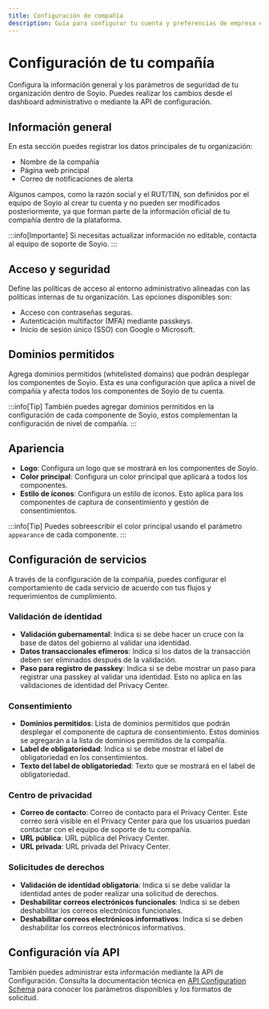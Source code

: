 ```yaml
---
title: Configuración de compañía
description: Guía para configurar tu cuenta y preferencias de empresa en Soyio
---
```


# Configuración de tu compañía

Configura la información general y los parámetros de seguridad de tu organización dentro de Soyio.
Puedes realizar los cambios desde el dashboard administrativo o mediante la API de configuración.

## Información general

En esta sección puedes registrar los datos principales de tu organización:

- Nombre de la compañía
- Página web principal
- Correo de notificaciones de alerta

Algunos campos, como la razón social y el RUT/TIN, son definidos por el equipo de Soyio al crear tu cuenta y no pueden ser modificados posteriormente, ya que forman parte de la información oficial de tu compañía dentro de la plataforma.

:::info[Importante]
Si necesitas actualizar información no editable, contacta al equipo de soporte de Soyio.
:::

## Acceso y seguridad

Define las políticas de acceso al entorno administrativo alineadas con las políticas internas de tu organización. Las opciones disponibles son:

- Acceso con contraseñas seguras.
- Autenticación multifactor (MFA) mediante passkeys.
- Inicio de sesión único (SSO) con Google o Microsoft.

## Dominios permitidos

Agrega dominios permitidos (whitelisted domains) que podrán desplegar los componentes de Soyio. Esta es una configuración que aplica a nivel de compañía y afecta todos los componentes de Soyio de tu cuenta.

:::info[Tip]
También puedes agregar dominios permitidos en la configuración de cada componente de Soyio, estos complementan la configuración de nivel de compañía.
:::

## Apariencia

- **Logo**: Configura un logo que se mostrará en los componentes de Soyio.
- **Color principal**: Configura un color principal que aplicará a todos los componentes.
- **Estilo de íconos**: Configura un estilo de íconos. Esto aplica para los componentes de captura de consentimiento y gestión de consentimientos.

:::info[Tip]
Puedes sobreescribir el color principal usando el parámetro `appearance` de cada componente.
:::

## Configuración de servicios

A través de la configuración de la compañía, puedes configurar el comportamiento de cada servicio de acuerdo con tus flujos y requerimientos de cumplimiento.

### Validación de identidad

- **Validación gubernamental**: Indica si se debe hacer un cruce con la base de datos del gobierno al validar una identidad.
- **Datos transaccionales efímeros**: Indica si los datos de la transacción deben ser eliminados después de la validación.
- **Paso para registro de passkey**: Indica si se debe mostrar un paso para registrar una passkey al validar una identidad. Esto no aplica en las validaciones de identidad del Privacy Center.

### Consentimiento

- **Dominios permitidos**: Lista de dominios permitidos que podrán desplegar el componente de captura de consentimiento. Estos dominios se agregarán a la lista de dominios permitidos de la compañía.
- **Label de obligatoriedad**: Indica si se debe mostrar el label de obligatoriedad en los consentimientos.
- **Texto del label de obligatoriedad**: Texto que se mostrará en el label de obligatoriedad.

### Centro de privacidad
- **Correo de contacto**: Correo de contacto para el Privacy Center. Este correo será visible en el Privacy Center para que los usuarios puedan contactar con el equipo de soporte de tu compañía.
- **URL pública**: URL pública del Privacy Center.
- **URL privada**: URL privada del Privacy Center.

### Solicitudes de derechos
- **Validación de identidad obligatoria**: Indica si se debe validar la identidad antes de poder realizar una solicitud de derechos.
- **Deshabilitar correos electrónicos funcionales**: Indica si se deben deshabilitar los correos electrónicos funcionales.
- **Deshabilitar correos electrónicos informativos**: Indica si se deben deshabilitar los correos electrónicos informativos.

## Configuración vía API

También puedes administrar esta información mediante la API de Configuración. Consulta la documentación técnica en [API Configuration Schema](/api/resources/schemas/configuration.schema.mdx) para conocer los parámetros disponibles y los formatos de solicitud.